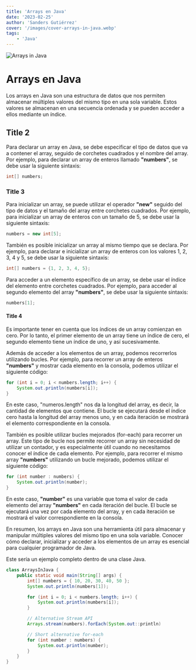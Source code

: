 ```yaml
---
title: 'Arrays en Java'
date: '2023-02-25'
author: 'Sanders Gutiérrez'
cover: '/images/cover-arrays-in-java.webp'
tags:
    - 'Java'
---
```


![Arrays in Java](/images/cover-arrays-in-java.webp)

# Arrays en Java

Los arrays en Java son una estructura de datos que nos permiten almacenar múltiples valores del mismo tipo en una sola variable. Estos valores se almacenan en una secuencia ordenada y se pueden acceder a ellos mediante un índice.

## Title 2

Para declarar un array en Java, se debe especificar el tipo de datos que va a contener el array, seguido de corchetes cuadrados y el nombre del array. Por ejemplo, para declarar un array de enteros llamado **"numbers"**, se debe usar la siguiente sintaxis:

```java
int[] numbers;
```

### Title 3

Para inicializar un array, se puede utilizar el operador **"new"** seguido del tipo de datos y el tamaño del array entre corchetes cuadrados. Por ejemplo, para inicializar un array de enteros con un tamaño de 5, se debe usar la siguiente sintaxis:

```java
numbers = new int[5];
```

También es posible inicializar un array al mismo tiempo que se declara. Por ejemplo, para declarar e inicializar un array de enteros con los valores 1, 2, 3, 4 y 5, se debe usar la siguiente sintaxis:

```java
int[] numbers = {1, 2, 3, 4, 5};
```

Para acceder a un elemento específico de un array, se debe usar el índice del elemento entre corchetes cuadrados. Por ejemplo, para acceder al segundo elemento del array **"numbers"**, se debe usar la siguiente sintaxis:

```java
numbers[1];
```

#### Title 4

Es importante tener en cuenta que los índices de un array comienzan en cero. Por lo tanto, el primer elemento de un array tiene un índice de cero, el segundo elemento tiene un índice de uno, y así sucesivamente.

Además de acceder a los elementos de un array, podemos recorrerlos utilizando bucles. Por ejemplo, para recorrer un array de enteros **"numbers"** y mostrar cada elemento en la consola, podemos utilizar el siguiente código:

```java
for (int i = 0; i < numbers.length; i++) {
    System.out.println(numbers[i]);
}
```

En este caso, "numeros.length" nos da la longitud del array, es decir, la cantidad de elementos que contiene. El bucle se ejecutará desde el índice cero hasta la longitud del array menos uno, y en cada iteración se mostrará el elemento correspondiente en la consola.

También es posible utilizar bucles mejorados (for-each) para recorrer un array. Este tipo de bucle nos permite recorrer un array sin necesidad de utilizar un contador, y es especialmente útil cuando no necesitamos conocer el índice de cada elemento. Por ejemplo, para recorrer el mismo array **"numbers"** utilizando un bucle mejorado, podemos utilizar el siguiente código:

```java
for (int number : numbers) {
    System.out.println(number);
}
```

En este caso, **"number"** es una variable que toma el valor de cada elemento del array **"numbers"** en cada iteración del bucle. El bucle se ejecutará una vez por cada elemento del array, y en cada iteración se mostrará el valor correspondiente en la consola.

En resumen, los arrays en Java son una herramienta útil para almacenar y manipular múltiples valores del mismo tipo en una sola variable. Conocer cómo declarar, inicializar y acceder a los elementos de un array es esencial para cualquier programador de Java.

Este sería un ejemplo completo dentro de una clase Java.

```java
class ArraysInJava {
    public static void main(String[] args) {
        int[] numbers = { 10, 20, 30, 40, 50 };
        System.out.println(numbers[1]);

        for (int i = 0; i < numbers.length; i++) {
            System.out.println(numbers[i]);
        }

		// Alternative Stream API
        Arrays.stream(numbers).forEach(System.out::println)

        // Short alternative for-each
        for (int number : numbers) {
            System.out.println(number);
        }
    }
}
```
